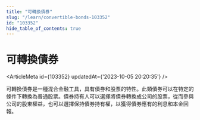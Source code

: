 ```yaml
---
title: "可轉換債券"
slug: "/learn/convertible-bonds-103352"
id: "103352"
hide_table_of_contents: true
---
```



# 可轉換債券

<ArticleMeta id={103352} updatedAt={'2023-10-05 20:20:35'} />
<div className='border-solid border-b border-t-0 my-4 border-[var(--ifm-color-gray-300)]' />

可轉換債券是一種混合金融工具，具有債券和股票的特性。此類債券可以在特定的條件下轉換為普通股票。債券持有人可以選擇將債券轉換成公司的股票，從而參與公司的股東權益，也可以選擇保持債券持有權，以獲得債券應有的利息和本金回報。
